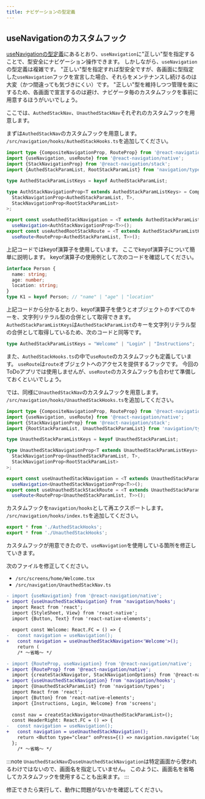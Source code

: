```yaml
---
title: ナビゲーションの型定義
---
```


## useNavigationのカスタムフック

[useNavigationの型定義](../basic-concepts/react-navigation-basics/modal.mdx#usenavigationの型定義)にあるとおり、`useNavigation`に"正しい"型を指定することで、型安全にナビゲーション操作できます。
しかしながら、`useNavigation`の型定義は複雑です。
"正しい"型を指定すれば型安全ですが、各画面に型指定した`useNavigation`フックを宣言した場合、それらをメンテナンスし続けるのは大変（かつ間違っても気づきにくい）です。
"正しい"型を維持しつつ管理を楽にするため、各画面で宣言するのは避け、ナビゲータ毎のカスタムフックを事前に用意するほうがいいでしょう。

ここでは、`AuthedStackNav`、`UnauthedStackNav`それぞれのカスタムフックを用意します。

まずは`AuthedStackNav`のカスタムフックを用意します。
`/src/navigation/hooks/AuthedStackHooks.ts`を追加してください。

```typescript jsx title="/src/navigation/hooks/AuthedStackHooks.ts"
import type {CompositeNavigationProp, RouteProp} from '@react-navigation/native';
import {useNavigation, useRoute} from '@react-navigation/native';
import {StackNavigationProp} from '@react-navigation/stack';
import {AuthedStackParamList, RootStackParamList} from 'navigation/types';

type AuthedStackParamListKeys = keyof AuthedStackParamList;

type AuthStackNavigationProp<T extends AuthedStackParamListKeys> = CompositeNavigationProp<
  StackNavigationProp<AuthedStackParamList, T>,
  StackNavigationProp<RootStackParamList>
>;

export const useAuthedStackNavigation = <T extends AuthedStackParamListKeys>() =>
  useNavigation<AuthStackNavigationProp<T>>();
export const useAuthedRootStackRoute = <T extends AuthedStackParamListKeys>() =>
  useRoute<RouteProp<AuthedStackParamList, T>>();
```

上記コードではkeyof演算子を使用しています。
ここでkeyof演算子について簡単に説明します。
keyof演算子の使用例として次のコードを確認してください。

```typescript
interface Person {
  name: string;
  age: number;
  location: string;
}
type K1 = keyof Person; // "name" | "age" | "location"
```

上記コードから分かるとおり、keyof演算子を使うとオブジェクトのすべてのキーを、文字列リテラル型の合併として取得できます。
`AuthedStackParamListKeys`は`AuthedStackParamList`のキーを文字列リテラル型の合併として取得しているため、次のコードと同等です。

```typescript
type AuthedStackParamListKeys = "Welcome" | "Login" | "Instructions";
```

また、`AuthedStackHooks.ts`の中で`useRoute`のカスタムフックも定義しています。
`useRoute`は`route`オブジェクトへのアクセスを提供するフックです。
今回のToDoアプリでは使用しませんが、`useRoute`のカスタムフックも合わせて準備しておくといいでしょう。

では、同様に`UnauthedStackNav`のカスタムフックを用意します。
`/src/navigation/hooks/UnauthedStackHooks.ts`を追加してください。

```typescript jsx title="/src/navigation/hooks/UnauthedStackHooks.ts"
import type {CompositeNavigationProp, RouteProp} from '@react-navigation/native';
import {useNavigation, useRoute} from '@react-navigation/native';
import {StackNavigationProp} from '@react-navigation/stack';
import {RootStackParamList, UnauthedStackParamList} from 'navigation/types';

type UnauthedStackParamListKeys = keyof UnauthedStackParamList;

type UnauthedStackNavigationProp<T extends UnauthedStackParamListKeys> = CompositeNavigationProp<
  StackNavigationProp<UnauthedStackParamList, T>,
  StackNavigationProp<RootStackParamList>
>;

export const useUnauthedStackNavigation = <T extends UnauthedStackParamListKeys>() =>
  useNavigation<UnauthedStackNavigationProp<T>>();
export const useUnauthedStackStackRoute = <T extends UnauthedStackParamListKeys>() =>
  useRoute<RouteProp<UnauthedStackParamList, T>>();
```

カスタムフックを`navigation/hooks`として再エクスポートします。
`/src/navigation/hooks/index.ts`を追加してください。

```typescript jsx title="/src/navigation/hooks/index.ts"
export * from './AuthedStackHooks';
export * from './UnauthedStackHooks';
```

カスタムフックが用意できたので、`useNavigation`を使用している箇所を修正していきます。

次のファイルを修正してください。

- `/src/screens/home/Welcome.tsx`
- `/src/navigation/UnauthedStackNav.ts`

```diff title="/src/screens/home/Welcome.tsx"
- import {useNavigation} from '@react-navigation/native';
+ import {useUnauthedStackNavigation} from 'navigation/hooks';
  import React from 'react';
  import {StyleSheet, View} from 'react-native';
  import {Button, Text} from 'react-native-elements';
  
  export const Welcome: React.FC = () => {
-   const navigation = useNavigation();
+   const navigation = useUnauthedStackNavigation<'Welcome'>();
    return (
    /* ～省略～ */  
```

```diff title="/src/navigation/UnauthedStackNav.ts"
- import {RouteProp, useNavigation} from '@react-navigation/native';
+ import {RouteProp} from '@react-navigation/native';
  import {createStackNavigator, StackNavigationOptions} from '@react-navigation/stack';
+ import {useUnauthedStackNavigation} from 'navigation/hooks';
  import {UnauthedStackParamList} from 'navigation/types';
  import React from 'react';
  import {Button} from 'react-native-elements';
  import {Instructions, Login, Welcome} from 'screens';
  
  const nav = createStackNavigator<UnauthedStackParamList>();
  const HeaderRight: React.FC = () => {
-   const navigation = useNavigation();
+   const navigation = useUnauthedStackNavigation();
    return <Button type="clear" onPress={() => navigation.navigate('Login')} title="ログイン" />;
  };
    /* ～省略～ */  
```

:::note
`UnauthedStackNav`の`useUnauthedStackNavigation`は特定画面から使われるわけではないので、画面名を指定していません。
このように、画面名を省略してカスタムフックを使用することも出来ます。
:::

修正できたら実行して、動作に問題がないかを確認してください。
